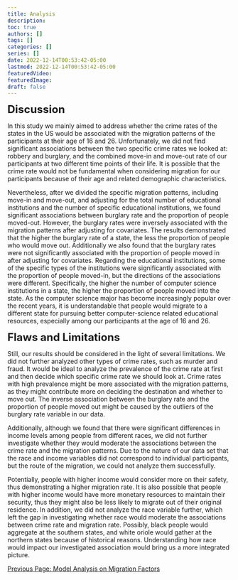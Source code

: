 ```yaml
---
title: Analysis
description:
toc: true
authors: []
tags: []
categories: []
series: []
date: 2022-12-14T00:53:42-05:00
lastmod: 2022-12-14T00:53:42-05:00
featuredVideo:
featuredImage:
draft: false
---
```


<font size="5"><b>Discussion</font></b>


In this study we mainly aimed to address whether the crime rates of the states in the US would be associated with the migration patterns of the participants at their age of 16 and 26. Unfortunately, we did not find significant associations between the two specific crime rates we looked at: robbery and burglary, and the combined move-in and move-out rate of our participants at two different time points of their life. It is possible that the crime rate would not be fundamental when considering migration for our participants because of their age and related demographic characteristics.


Nevertheless, after we divided the specific migration patterns, including move-in and move-out, and adjusting for the total number of educational institutions and the number of specific educational institutions, we found significant associations between burglary rate and the proportion of people moved-out. However, the burglary rates were inversely associated with the migration patterns after adjusting for covariates. The results demonstrated that the higher the burglary rate of a state, the less the proportion of people who would move out. Additionally we also found that the burglary rates were not significantly associated with the proportion of people moved in after adjusting for covariates. Regarding the educational institutions, some of the specific types of the institutions were significantly associated with the proportion of people moved-in, but the directions of the associations were different. Specifically, the higher the number of computer science institutions in a state, the higher the proportion of people moved into the state. As the computer science major has become increasingly popular over the recent years, it is understandable that people would migrate to a different state for pursuing better computer-science related educational resources, especially among our participants at the age of 16 and 26. 

<font size="5"><b>Flaws and Limitations</font></b>

Still, our results should be considered in the light of several limitations. We did not further analyzed other types of crime rates, such as murder and fraud. It would be ideal to analyze the prevalence of the crime rate at first and then decide which specific crime rate we should look at. Crime rates with high prevalence might be more associated with the migration patterns, as they might contribute more on deciding the destination and whether to move out. The inverse association between the burglary rate and the proportion of people moved out might be caused by the outliers of the burglary rate variable in our data. 


Additionally, although we found that there were significant differences in income levels among people from different races, we did not further investigate whether they would moderate the associations between the crime rate and the migration patterns. Due to the nature of our data set that the race and income variables did not correspond to individual participants, but the route of the migration, we could not analyze them successfully.


Potentially, people with higher income would consider more on their safety, thus demonstrating a higher migration rate. It is also possible that people with higher income would have more monetary resources to maintain their security, thus they might also be less likely to migrate out of their original residence. In addition, we did not analyze the race variable further, which left the gap in investigating whether race would moderate the associations between crime rate and migration rate. Possibly, black people would aggregate at the southern states, and white oriole would gather at the northern states because of historical reasons. Understanding how race would impact our investigated association would bring us a more integrated picture.

[Previous Page: Model Analysis on Migration Factors](/analysis5/)


